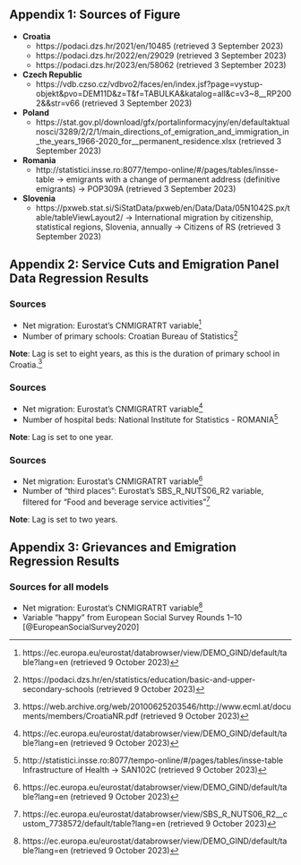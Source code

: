 ## Appendix 1: Sources of Figure \ref{fig:migr_accession_bar}

* **Croatia**
  * https://podaci.dzs.hr/2021/en/10485 (retrieved 3 September 2023)
  * https://podaci.dzs.hr/2022/en/29029 (retrieved 3 September 2023)
  * https://podaci.dzs.hr/2023/en/58062 (retrieved 3 September 2023)
* **Czech Republic**
  * https://vdb.czso.cz/vdbvo2/faces/en/index.jsf?page=vystup-objekt&pvo=DEM11D&z=T&f=TABULKA&katalog=all&c=v3~8__RP2002&&str=v66 (retrieved 3 September 2023)
* **Poland**
  * https://stat.gov.pl/download/gfx/portalinformacyjny/en/defaultaktualnosci/3289/2/2/1/main_directions_of_emigration_and_immigration_in_the_years_1966-2020_for__permanent_residence.xlsx (retrieved 3 September 2023)
* **Romania**
  * http://statistici.insse.ro:8077/tempo-online/#/pages/tables/insse-table → emigrants with a change of permanent address (definitive emigrants) → POP309A (retrieved 3 September 2023)
* **Slovenia**
  * https://pxweb.stat.si/SiStatData/pxweb/en/Data/Data/05N1042S.px/table/tableViewLayout2/ → International migration by citizenship, statistical regions, Slovenia, annually → Citizens of RS (retrieved 3 September 2023)

\pagebreak

## Appendix 2: Service Cuts and Emigration Panel Data Regression Results

\begin{table}[!htbp] \centering 
  \caption{Net Migration and Number of Primary Schools at NUTS3 Level in Croatia (2005--2019)} 
  \label{} 
\begin{tabular}{@{\extracolsep{5pt}}lc} 
\\[-1.8ex]\hline 
\hline \\[-1.8ex] 
 & \multicolumn{1}{c}{\textit{Dependent variable:}} \\ 
\cline{2-2} 
\\[-1.8ex] & Primary Schools \\ 
\hline \\[-1.8ex] 
 Net Migration (Lagged) & 0.105$^{**}$ \\ 
  & (0.051) \\ 
  & \\ 
\hline \\[-1.8ex] 
Observations & 147 \\ 
R$^{2}$ & 0.033 \\ 
Adjusted R$^{2}$ & $-$0.129 \\ 
F Statistic & 4.293$^{**}$ (df = 1; 125) \\ 
\hline 
\hline \\[-1.8ex] 
\textit{Note:}  & \multicolumn{1}{r}{$^{*}$p$<$0.1; $^{**}$p$<$0.05; $^{***}$p$<$0.01} \\ 
\end{tabular} 
\end{table} 

### Sources
* Net migration: Eurostat's CNMIGRATRT variable^[https://ec.europa.eu/eurostat/databrowser/view/DEMO_GIND/default/table?lang=en (retrieved 9 October 2023)]
* Number of primary schools: Croatian Bureau of Statistics^[https://podaci.dzs.hr/en/statistics/education/basic-and-upper-secondary-schools (retrieved 9 October 2023)]

**Note**: Lag is set to eight years, as this is the duration of primary school in Croatia.^[https://web.archive.org/web/20100625203546/http://www.ecml.at/documents/members/CroatiaNR.pdf (retrieved 9 October 2023)]

\pagebreak

\begin{table}[!htbp] \centering 
  \caption{Net Migration and Number of Hospital Beds at NUTS3 Level in Romania (2011--2019)} 
  \label{} 
\begin{tabular}{@{\extracolsep{5pt}}lc} 
\\[-1.8ex]\hline 
\hline \\[-1.8ex] 
 & \multicolumn{1}{c}{\textit{Dependent variable:}} \\ 
\cline{2-2} 
\\[-1.8ex] & Number of Hospital Beds \\ 
\hline \\[-1.8ex] 
 Net Migration (Lagged) & 1.804$^{**}$ \\ 
  & (0.780) \\ 
  & \\ 
\hline \\[-1.8ex] 
Observations & 328 \\ 
R$^{2}$ & 0.018 \\ 
Adjusted R$^{2}$ & $-$0.122 \\ 
F Statistic & 5.344$^{**}$ (df = 1; 286) \\ 
\hline 
\hline \\[-1.8ex] 
\textit{Note:}  & \multicolumn{1}{r}{$^{*}$p$<$0.1; $^{**}$p$<$0.05; $^{***}$p$<$0.01} \\ 
\end{tabular} 
\end{table}

### Sources
* Net migration: Eurostat's CNMIGRATRT variable^[https://ec.europa.eu/eurostat/databrowser/view/DEMO_GIND/default/table?lang=en (retrieved 9 October 2023)]
* Number of hospital beds: National Institute for Statistics - ROMANIA^[http://statistici.insse.ro:8077/tempo-online/#/pages/tables/insse-table Infrastructure of Health → SAN102C (retrieved 9 October 2023)]

**Note**: Lag is set to one year.

\pagebreak

\begin{table}[!htbp] \centering 
  \caption{Net Migration and Number of “Third Places” at NUTS2 Level in the Czech Republic (2010--2019)}
  \label{} 
\begin{tabular}{@{\extracolsep{5pt}}lc} 
\\[-1.8ex]\hline 
\hline \\[-1.8ex] 
 & \multicolumn{1}{c}{\textit{Dependent variable:}} \\ 
\cline{2-2} 
\\[-1.8ex] & Number of Third Places \\ 
\hline \\[-1.8ex] 
 Net Migration (Lagged) & 58.783$^{**}$ \\ 
  & (22.366) \\ 
  & \\ 
\hline \\[-1.8ex] 
Observations & 64 \\ 
R$^{2}$ & 0.112 \\ 
Adjusted R$^{2}$ & $-$0.018 \\ 
F Statistic & 6.908$^{**}$ (df = 1; 55) \\ 
\hline 
\hline \\[-1.8ex] 
\textit{Note:}  & \multicolumn{1}{r}{$^{*}$p$<$0.1; $^{**}$p$<$0.05; $^{***}$p$<$0.01} \\ 
\end{tabular} 
\end{table}

### Sources
* Net migration: Eurostat's CNMIGRATRT variable^[https://ec.europa.eu/eurostat/databrowser/view/DEMO_GIND/default/table?lang=en (retrieved 9 October 2023)]
* Number of “third places”: Eurostat's SBS_R_NUTS06_R2 variable, filtered for “Food and beverage service activities”^[https://ec.europa.eu/eurostat/databrowser/view/SBS_R_NUTS06_R2__custom_7738572/default/table?lang=en (retrieved 9 October 2023)]

**Note**: Lag is set to two years.

\pagebreak

## Appendix 3: Grievances and Emigration Regression Results

### Sources for all models
* Net migration: Eurostat's CNMIGRATRT variable^[https://ec.europa.eu/eurostat/databrowser/view/DEMO_GIND/default/table?lang=en (retrieved 9 October 2023)]
* Variable “happy” from European Social Survey Rounds 1--10 [@EuropeanSocialSurvey2020]

\begin{table}[!htbp] \centering 
  \caption{ESS 6 (2013)} 
  \label{} 
\begin{tabular}{@{\extracolsep{5pt}}lc} 
\\[-1.8ex]\hline 
\hline \\[-1.8ex] 
 & \multicolumn{1}{c}{\textit{Dependent variable:}} \\ 
\cline{2-2} 
\\[-1.8ex] & weighted\_avg \\ 
\hline \\[-1.8ex] 
 Net Migration 2012 & 0.111$^{***}$ \\ 
  & (0.035) \\ 
  & \\ 
 Constant & 6.334$^{***}$ \\ 
  & (0.114) \\ 
  & \\ 
\hline \\[-1.8ex] 
Observations & 83 \\ 
R$^{2}$ & 0.113 \\ 
Adjusted R$^{2}$ & 0.102 \\ 
Residual Std. Error & 0.984 (df = 81) \\ 
F Statistic & 10.291$^{***}$ (df = 1; 81) \\ 
\hline 
\hline \\[-1.8ex] 
\textit{Note:}  & \multicolumn{1}{r}{$^{*}$p$<$0.1; $^{**}$p$<$0.05; $^{***}$p$<$0.01} \\ 
\end{tabular} 
\end{table} 

\begin{table}[!htbp] \centering 
  \caption{ESS 8 (2017)} 
  \label{} 
\begin{tabular}{@{\extracolsep{5pt}}lc} 
\\[-1.8ex]\hline 
\hline \\[-1.8ex] 
 & \multicolumn{1}{c}{\textit{Dependent variable:}} \\ 
\cline{2-2} 
\\[-1.8ex] & weighted\_avg \\ 
\hline \\[-1.8ex] 
 Net Migration 2016 & 0.058$^{***}$ \\ 
  & (0.021) \\ 
  & \\ 
 Constant & 7.031$^{***}$ \\ 
  & (0.077) \\ 
  & \\ 
\hline \\[-1.8ex] 
Observations & 47 \\ 
R$^{2}$ & 0.140 \\ 
Adjusted R$^{2}$ & 0.121 \\ 
Residual Std. Error & 0.517 (df = 45) \\ 
F Statistic & 7.324$^{***}$ (df = 1; 45) \\ 
\hline 
\hline \\[-1.8ex] 
\textit{Note:}  & \multicolumn{1}{r}{$^{*}$p$<$0.1; $^{**}$p$<$0.05; $^{***}$p$<$0.01} \\ 
\end{tabular} 
\end{table} 

\begin{table}[!htbp] \centering 
  \caption{ESS 9 (2019)} 
  \label{} 
\begin{tabular}{@{\extracolsep{5pt}}lc} 
\\[-1.8ex]\hline 
\hline \\[-1.8ex] 
 & \multicolumn{1}{c}{\textit{Dependent variable:}} \\ 
\cline{2-2} 
\\[-1.8ex] & weighted\_avg \\ 
\hline \\[-1.8ex] 
 Net Migration 2018 & 0.018 \\ 
  & (0.013) \\ 
  & \\ 
 Constant & 6.785$^{***}$ \\ 
  & (0.081) \\ 
  & \\ 
\hline \\[-1.8ex] 
Observations & 112 \\ 
R$^{2}$ & 0.017 \\ 
Adjusted R$^{2}$ & 0.008 \\ 
Residual Std. Error & 0.850 (df = 110) \\ 
F Statistic & 1.947 (df = 1; 110) \\ 
\hline 
\hline \\[-1.8ex] 
\textit{Note:}  & \multicolumn{1}{r}{$^{*}$p$<$0.1; $^{**}$p$<$0.05; $^{***}$p$<$0.01} \\ 
\end{tabular} 
\end{table}

\begin{table}[!htbp] \centering 
  \caption{ESS 10 (2021)} 
  \label{} 
\begin{tabular}{@{\extracolsep{5pt}}lc} 
\\[-1.8ex]\hline 
\hline \\[-1.8ex] 
 & \multicolumn{1}{c}{\textit{Dependent variable:}} \\ 
\cline{2-2} 
\\[-1.8ex] & weighted\_avg \\ 
\hline \\[-1.8ex] 
 Net Migration 2019 & 0.019$^{**}$ \\ 
  & (0.010) \\ 
  & \\ 
 Constant & 6.926$^{***}$ \\ 
  & (0.058) \\ 
  & \\ 
\hline \\[-1.8ex] 
Observations & 137 \\ 
R$^{2}$ & 0.028 \\ 
Adjusted R$^{2}$ & 0.021 \\ 
Residual Std. Error & 0.680 (df = 135) \\ 
F Statistic & 3.951$^{**}$ (df = 1; 135) \\ 
\hline 
\hline \\[-1.8ex] 
\textit{Note:}  & \multicolumn{1}{r}{$^{*}$p$<$0.1; $^{**}$p$<$0.05; $^{***}$p$<$0.01} \\ 
\end{tabular} 
\end{table}